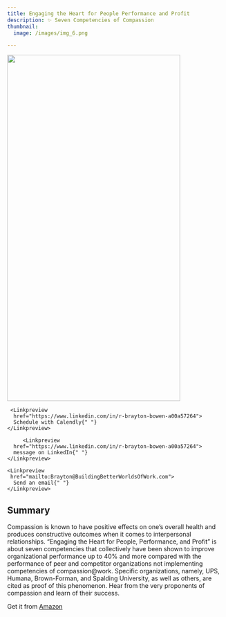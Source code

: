 ```yaml
---
title: Engaging the Heart for People Performance and Profit
description: ✨ Seven Competencies of Compassion
thumbnail:
  image: /images/img_6.png

---
```



<div className="flex justify-center items-center max-w-[800px] flex-col gap-4 ">
  <img
  width="400" height="800"
   src="/images/img_6.png"
    className=" rounded-xl border shadow-2xl"
  />
  <div className="flex w-full flex-col gap-2 my-8 sm:flex-row">

     <Linkpreview 
      href="https://www.linkedin.com/in/r-brayton-bowen-a00a57264">
      Schedule with Calendly{" "}
    </Linkpreview>

         <Linkpreview 
      href="https://www.linkedin.com/in/r-brayton-bowen-a00a57264">
      message on LinkedIn{" "}
    </Linkpreview>

    <Linkpreview 
     href="mailto:Brayton@BuildingBetterWorldsOfWork.com">
      Send an email{" "}
    </Linkpreview>

  </div>
</div>


## Summary

Compassion is known to have positive effects on one’s overall health and produces constructive outcomes when it comes to interpersonal relationships. “Engaging the Heart for People, Performance, and Profit” is about seven competencies that collectively have been shown to improve organizational performance up to 40% and more compared with the performance of peer and competitor organizations not implementing competencies of compassion@work. Specific organizations, namely, UPS, Humana, Brown-Forman, and Spalding University, as well as others, are cited as proof of this phenomenon. Hear from the very proponents of compassion and learn of their success.






Get it from [Amazon](https://www.amazon.com/Engaging-Heart-People-Performance-Profit/dp/1734746408/ref=sr_1_6?dchild=1&qid=1587440944&refinements=p_27:R.+Brayton+Bowen&s=books&sr=1-6)
